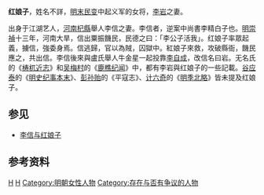 {{他用 | subject=明末历史人物 | other=同名的中国大陆电视剧 | 红娘子 (电视剧)}}

'''红娘子'''，姓名不詳，[[明末民变|明末民变]]中起义军的女将，[[李岩|李岩]]之妻。

出身于江湖艺人，[[河南等處承宣布政使司|河南]][[杞縣|杞縣]]舉人李信之妻。李信者，逆案中尚書李精白子也。[[明朝|明]][[崇祯|崇禎]]十三年，河南大旱，信出粟振饑民，民德之曰：「李公子活我」。红娘子率眾起義，擄信，強委身焉。信逃歸，官以為賊，囚獄中。紅娘子來救，攻破縣衙，饑民應之，共出信。李信後來與盧氏舉人牛金星一起投靠[[李自成|李自成]]，改信名曰岩。无名氏的《[[梼杌近志|梼杌近志]]》和[[吴伟业|吴梅村]]的《[[綏寇紀略|鹿樵纪闻]]》中，都有李岩與红娘子的一些記載。[[谷应泰|谷应泰]]的《[[明史纪事本末|明史纪事本末]]》、[[彭孙贻|彭孙贻]]的《平寇志》、[[计六奇|计六奇]]的《[[明季北略|明季北略]]》皆未提及红娘子。

== 参见 ==
* [[李信与红娘子|李信与红娘子]]
== 参考资料 ==
{{reflist}}

{{明朝人物小作品}}

{{Authority control}}
{{DEFAULTSORT:}}
[[Category:明朝民变领袖|H]]
[[Category:中國女性軍事人物|H]]
[[Category:明朝女性人物|Category:明朝女性人物]]
[[Category:存在与否有争议的人物|Category:存在与否有争议的人物]]